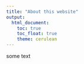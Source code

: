 ```yaml
---
title: "About this website"
output: 
  html_document:
    toc: true
    toc_float: true
    theme: cerulean
---
```



some text



